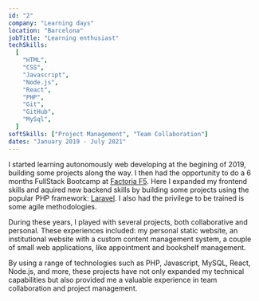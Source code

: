 ```yaml
---
id: "2"
company: "Learning days"
location: "Barcelona"
jobTitle: "Learning enthusiast"
techSkills:
  [
    "HTML",
    "CSS",
    "Javascript",
    "Node.js",
    "React",
    "PHP",
    "Git",
    "GitHub",
    "MySql",
  ]
softSkills: ["Project Management", "Team Collaboration"]
dates: "January 2019 - July 2021"
---
```


I started learning autonomously web developing at the begining of 2019, building some projects along the way. I then had the opportunity to do a 6 months FullStack Bootcamp at [Factoria F5](https://factoriaf5.org/). Here I expanded my frontend skills and aquired new backend skills by building some projects using the popular PHP framework: [Laravel](https://laravel.com/). I also had the privilege to be trained is some agile methodologies.

During these years, I played with several projects, both collaborative and personal. These experiences included: my personal static website, an institutional website with a custom content management system, a couple of small web applications, like appointment and bookshelf management.

By using a range of technologies such as PHP, Javascript, MySQL, React, Node.js, and more, these projects have not only expanded my technical capabilities but also provided me a valuable experience in team collaboration and project management.
